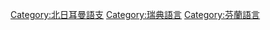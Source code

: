 {{Commons cat|Swedish language}}
{{Cat main|瑞典語}}

[[Category:北日耳曼語支|Category:北日耳曼語支]]
[[Category:瑞典語言|Category:瑞典語言]]
[[Category:芬蘭語言|Category:芬蘭語言]]